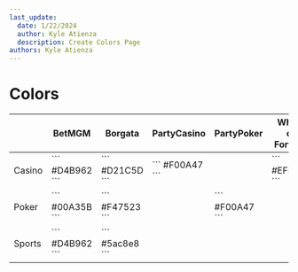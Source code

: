 ```yaml
---
last_update:
  date: 1/22/2024
  author: Kyle Atienza
  description: Create Colors Page
authors: Kyle Atienza
---
```


# Colors

<table>
    <thead>
        <tr>
            <th className="w-[10%]"></th>
            <th className="w-[15%]">BetMGM</th>
            <th className="w-[15%]">Borgata</th>
            <th className="w-[15%]">PartyCasino</th>
            <th className="w-[15%]">PartyPoker</th>
            <th className="w-[15%]">Wheel of Fortune</th>
            <th className="w-[15%]">Shared PAT</th>
        </tr>
    </thead>
    <tbody>
        <tr>
            <td className="font-bold text-center">Casino</td>
            <td>
            ```
            #D4B962
            ```
            </td>
            <td>
            ```
            #D21C5D
            ```
            </td>
            <td>
            ```
            #F00A47
            ```
            </td>
            <td>
            </td>
            <td>
            ```
            #EFE700
            ```
            </td>
            <td>
            ```
            #474747
            ```
            </td>
        </tr>
        <tr>
            <td className="font-bold text-center">Poker</td>
            <td>
            ```
            #00A35B
            ```
            </td>
            <td>
            ```
            #F47523
            ```
            </td>
            <td>
            </td>
            <td>
            ```
            #F00A47
            ```
            </td>
            <td>
            </td>
            <td>
            </td>
        </tr>
        <tr>
            <td className="font-bold text-center">Sports</td>
            <td>
            ```
            #D4B962
            ```
            </td>
            <td>
            ```
            #5ac8e8
            ```
            </td>
            <td>
            </td>
            <td>
            </td>
            <td>
            </td>
            <td>
            </td>
        </tr>
    </tbody>
</table>
